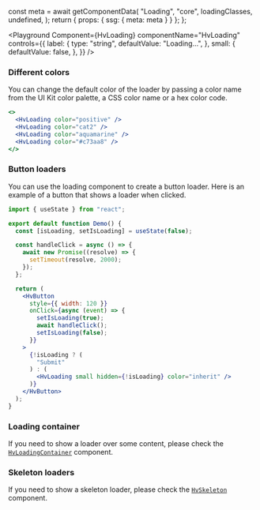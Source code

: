



  const meta = await getComponentData(
    "Loading",
    "core",
    loadingClasses,
    undefined,
  );
  return { props: { ssg: { meta: meta } } };
};

<Description />

<Page>

<Playground
  Component={HvLoading}
  componentName="HvLoading"
  controls={{
    label: {
      type: "string",
      defaultValue: "Loading...",
    },
    small: {
      defaultValue: false,
    },
  }}
/>

### Different colors

You can change the default color of the loader by passing a color name from the UI Kit color palette, a CSS color name or a hex color code.

```jsx live
<>
  <HvLoading color="positive" />
  <HvLoading color="cat2" />
  <HvLoading color="aquamarine" />
  <HvLoading color="#c73aa8" />
</>
```

### Button loaders

You can use the loading component to create a button loader. Here is an example of a button that shows a loader when clicked.

```jsx live
import { useState } from "react";

export default function Demo() {
  const [isLoading, setIsLoading] = useState(false);

  const handleClick = async () => {
    await new Promise((resolve) => {
      setTimeout(resolve, 2000);
    });
  };

  return (
    <HvButton
      style={{ width: 120 }}
      onClick={async (event) => {
        setIsLoading(true);
        await handleClick();
        setIsLoading(false);
      }}
    >
      {!isLoading ? (
        "Submit"
      ) : (
        <HvLoading small hidden={!isLoading} color="inherit" />
      )}
    </HvButton>
  );
}
```

### Loading container

If you need to show a loader over some content, please check the <a href="/components/loadingContainer">`HvLoadingContainer`</a> component.

### Skeleton loaders

If you need to show a skeleton loader, please check the <a href="/components/skeleton">`HvSkeleton`</a> component.

</Page>
